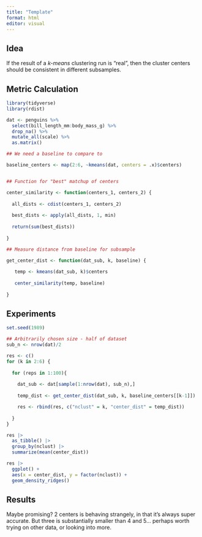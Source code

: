 ```yaml
---
title: "Template"
format: html
editor: visual
---
```


## Idea

If the result of a *k-means* clustering run is "real", then the cluster centers should be consistent in different subsamples.

## Metric Calculation

```r
library(tidyverse)
library(rdist)

dat <- penguins %>% 
  select(bill_length_mm:body_mass_g) %>%
  drop_na() %>%
  mutate_all(scale) %>%
  as.matrix()

## We need a baseline to compare to

baseline_centers <- map(2:6, ~kmeans(dat, centers = .x)$centers)


## Function for "best" matchup of centers

center_similarity <- function(centers_1, centers_2) {
  
  all_dists <- cdist(centers_1, centers_2)
  
  best_dists <- apply(all_dists, 1, min)
  
  return(sum(best_dists))
  
}

## Measure distance from baseline for subsample

get_center_dist <- function(dat_sub, k, baseline) {
  
   temp <- kmeans(dat_sub, k)$centers
   
   center_similarity(temp, baseline)
  
}


```

## Experiments

```r

set.seed(1989)

## Arbitrarily chosen size - half of dataset
sub_n <- nrow(dat)/2

res <- c()
for (k in 2:6) {
  
  for (reps in 1:100){
    
    dat_sub <- dat[sample(1:nrow(dat), sub_n),]
    
    temp_dist <- get_center_dist(dat_sub, k, baseline_centers[[k-1]])

    res <- rbind(res, c("nclust" = k, "center_dist" = temp_dist))
  
  }
}
```

```r
res |>
  as_tibble() |>
  group_by(nclust) |> 
  summarize(mean(center_dist))
```


```r
res |> 
  ggplot() +
  aes(x = center_dist, y = factor(nclust)) +
  geom_density_ridges()
```

## Results

Maybe promising?  2 centers is behaving strangely, in that it's always super accurate.  But three is substantially smaller than 4 and 5... perhaps worth trying on other data, or looking into more.
